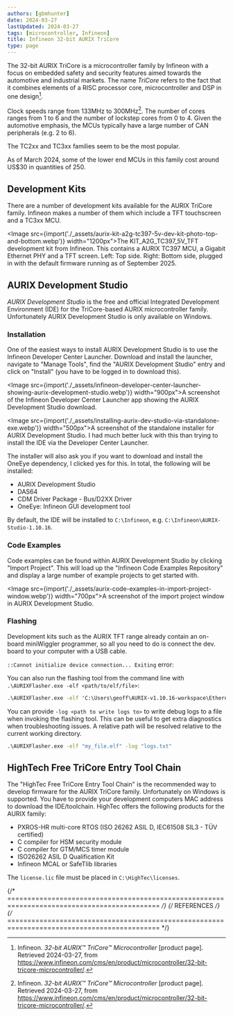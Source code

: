 ```yaml
---
authors: [gbmhunter]
date: 2024-03-27
lastUpdated: 2024-03-27
tags: [microcontroller, Infineon]
title: Infineon 32-bit AURIX TriCore
type: page
---
```


<WarningIsNotes />

The 32-bit AURIX TriCore is a microcontroller family by Infineon with a focus on embedded safety and security features aimed towards the automotive and industrial markets. The name _TriCore_ refers to the fact that it combines elements of a RISC processor core, microcontroller and DSP in one design[^infineon-32-bit-aurix-tricore-microcontroller].

Clock speeds range from 133MHz to 300MHz[^infineon-32-bit-aurix-tricore-microcontroller]. The number of cores ranges from 1 to 6 and the number of lockstep cores from 0 to 4. Given the automotive emphasis, the MCUs typically have a large number of CAN peripherals (e.g. 2 to 6).

The TC2xx and TC3xx families seem to be the most popular.

As of March 2024, some of the lower end MCUs in this family cost around US$30 in quantities of 250.

## Development Kits

There are a number of development kits available for the AURIX TriCore family. Infineon makes a number of them which include a TFT touchscreen and a TC3xx MCU.

<Image src={import('./_assets/aurix-kit-a2g-tc397-5v-dev-kit-photo-top-and-bottom.webp')} width="1200px">The KIT_A2G_TC397_5V_TFT development kit from Infineon. This contains a AURIX TC397 MCU, a Gigabit Ethernet PHY and a TFT screen. Left: Top side. Right: Bottom side, plugged in with the default firmware running as of September 2025.</Image>

## AURIX Development Studio

_AURIX Development Studio_ is the free and official Integrated Development Environment (IDE) for the TriCore-based AURIX microcontroller family. Unfortunately AURIX Development Studio is only available on Windows.

### Installation

One of the easiest ways to install AURIX Development Studio is to use the Infineon Developer Center Launcher. Download and install the launcher, navigate to "Manage Tools", find the "AURIX Development Studio" entry and click on "Install" (you have to be logged in to download this).

<Image src={import('./_assets/infineon-developer-center-launcher-showing-aurix-development-studio.webp')} width="900px">A screenshot of the Infineon Developer Center Launcher app showing the AURIX Development Studio download.</Image>

<Image src={import('./_assets/installing-aurix-dev-studio-via-standalone-exe.webp')} width="500px">A screenshot of the standalone installer for AURIX Development Studio. I had much better luck with this than trying to install the IDE via the Developer Center Launcher.</Image>

The installer will also ask you if you want to download and install the OneEye dependency, I clicked yes for this. In total, the following will be installed:

- AURIX Development Studio
- DAS64
- CDM Driver Package - Bus/D2XX Driver
- OneEye: Infineon GUI development tool

By default, the IDE will be installed to `C:\Infineon`, e.g. `C:\Infineon\AURIX-Studio-1.10.16`.

### Code Examples

Code examples can be found within AURIX Development Studio by clicking "Import Project". This will load up the "Infineon Code Examples Repository" and display a large number of example projects to get started with.

<Image src={import('./_assets/aurix-code-examples-in-import-project-window.webp')} width="700px">A screenshot of the import project window in AURIX Development Studio.</Image>

### Flashing

Development kits such as the AURIX TFT range already contain an on-board miniWiggler programmer, so all you need to do is connect the dev. board to your computer with a USB cable.

`::Cannot initialize device connection... Exiting` error: 

You can also run the flashing tool from the command line with `.\AURIXFlasher.exe -elf <path/to/elf/file>`:

```cmd
.\AURIXFlasher.exe -elf 'C:\Users\geoff\AURIX-v1.10.16-workspace\Ethernet_1_KIT_TC397_TFT\TriCore Debug (TASKING)\Ethernet_1_KIT_TC397_TFT.elf'
```

You can provide `-log <path to write logs to>` to write debug logs to a file when invoking the flashing tool. This can be useful to get extra diagnostics when troubleshooting issues. A relative path will be resolved relative to the current working directory.

```cmd
.\AURIXFlasher.exe -elf "my_file.elf" -log "logs.txt"
```

## HighTech Free TriCore Entry Tool Chain

The "HighTec Free TriCore Entry Tool Chain" is the recommended way to develop firmware for the AURIX TriCore family. Unfortunately on Windows is supported. You have to provide your development computers MAC address to download the IDE/toolchain. HighTec offers the following products for the AURIX family:

- PXROS-HR multi-core RTOS (ISO 26262 ASIL D, IEC61508 SIL3 - TÜV certified)
- C compiler for HSM security module
- C compiler for GTM/MCS timer module
- ISO26262 ASIL D Qualification Kit
- Infineon MCAL or SafeTlib libraries

The `license.lic` file must be placed in `C:\HighTec\licenses`.

{/* ============================================================================================ */}
{/* REFERENCES */}
{/* ============================================================================================ */}

[^infineon-32-bit-aurix-tricore-microcontroller]: Infineon. _32-bit AURIX™ TriCore™ Microcontroller_ [product page]. Retrieved 2024-03-27, from https://www.infineon.com/cms/en/product/microcontroller/32-bit-tricore-microcontroller/.
